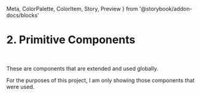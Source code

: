  Meta, 
  ColorPalette, 
  ColorItem, 
  Story, 
  Preview 
} from '@storybook/addon-docs/blocks'



<Meta title="2. Primitive Components/#Summary" />

# 2. Primitive Components
<br/>
<Div width={theme.measure[8]}>

  These are components that are extended and used globally. 
  
  For the purposes of this project, I am only showing those components that were used.

</Div>